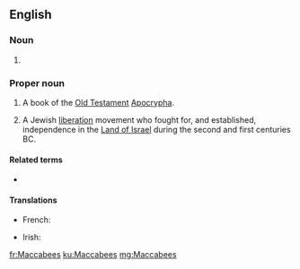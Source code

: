 ==English==
{{wikipedia}}
{{book of the Bible|Books of the Maccabees}}

===Noun===
{{head|en|noun plural form}}

# {{plural of|Maccabee|lang=en}}

===Proper noun===
{{en-proper noun}}
# {{label|en|biblical}} A book of the [[Old Testament]] [[Apocrypha]].
# {{label|en|history}} A Jewish [[liberation]] movement who fought for, and established, independence in the [[Land of Israel]] during the second and first centuries BC.

====Related terms====
* {{l|en|Macc.}}

====Translations====
{{trans-top}}
* French: {{t+|fr|Maccabées}}
{{trans-mid}}
* Irish: {{t|ga|Macabaeigh|m-p}}
{{trans-bottom}}

[[fr:Maccabees]]
[[ku:Maccabees]]
[[mg:Maccabees]]